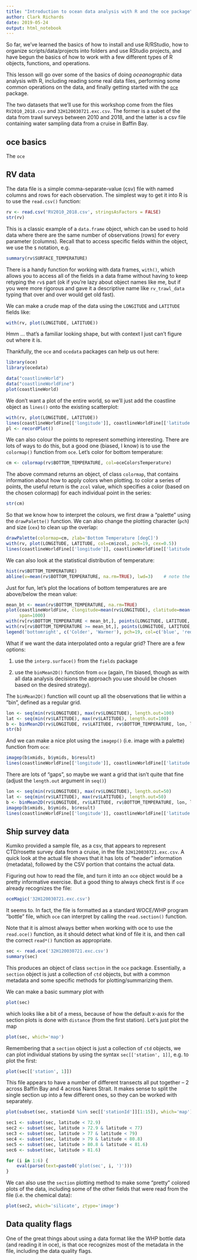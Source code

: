```yaml
---
title: "Introduction to ocean data analysis with R and the oce package"
author: Clark Richards
date: 2019-05-24
output: html_notebook
---
```


So far, we've learned the basics of how to install and use R/RStudio, how to organize scripts/data/projects into folders and use RStudio projects, and have begun the basics of how to work with a few different types of R objects, functions, and operations.

This lesson will go over some of the basics of doing *oceanographic* data analysis with R, including reading some real data files, performing some common operations on the data, and finally getting started with the [`oce`](https://CRAN.R-project.org/package=oce) package.

The two datasets that we'll use for this workshop come from the files `RV2010_2018.csv` and `32H120030721.exc.csv`. The former is a subet of the data from trawl surveys between 2010 and 2018, and the latter is a csv file containing water sampling data from a cruise in Baffin Bay.

## oce basics

The `oce`

## RV data

The data file is a simple comma-separate-value (csv) file with named columns and rows for each observation. The simplest way to get it into R is to use the `read.csv()` function:

```r
rv <- read.csv('RV2010_2018.csv', stringsAsFactors = FALSE)
str(rv)
```


This is a classic example of a `data.frame` object, which can be used to hold data where there are the same number of observations (rows) for every parameter (columns). Recall that to access specific fields within the object, we use the `$` notation, e.g.

```r
summary(rv$SURFACE_TEMPERATURE)
```

There is a handy function for working with data frames, `with()`, which allows you to access all of the fields in a data frame without having to keep retyping the `rv$` part (ok if you're lazy about object names like me, but if you were more rigorous and gave it a descriptive name like `rv_trawl_data` typing that over and over would get old fast).

We can make a crude map of the data using the `LONGITUDE` and `LATITUDE` fields like:

```r
with(rv, plot(LONGITUDE, LATITUDE))
```

Hmm ... that's a familiar looking shape, but with context I just can't figure out where it is.

Thankfully, the `oce` and `ocedata` packages can help us out here:

```r
library(oce)
library(ocedata)

data("coastlineWorld")
data("coastlineWorldFine")
plot(coastlineWorld)
```

We don't want a plot of the entire world, so we'll just add the coastline object as `lines()` onto the existing scatterplot:

```r
with(rv, plot(LONGITUDE, LATITUDE))
lines(coastlineWorldFine[['longitude']], coastlineWorldFine[['latitude']])
pl <- recordPlot()
```

We can also colour the points to represent something interesting. There are lots of ways to do this, but a good one (biased, I know) is to use the `colormap()` function from `oce`. Let's color for bottom temperature:

```r
cm <- colormap(rv$BOTTOM_TEMPERATURE, col=oceColorsTemperature)
```

The above command returns an object, of class `colormap`, that contains information about how to apply colors when plotting. to color a series of points, the useful return is the `zcol` value, which specifies a color (based on the chosen colormap) for each individual point in the series:

```r
str(cm)
```

So that we know how to interpret the colours, we first draw a "palette" using the `drawPalette()` function. We can also change the plotting character (`pch`) and size (`cex`) to clean up the overlap:

```r
drawPalette(colormap=cm, zlab='Bottom Temperature [degC]')
with(rv, plot(LONGITUDE, LATITUDE, col=cm$zcol, pch=19, cex=0.5))
lines(coastlineWorldFine[['longitude']], coastlineWorldFine[['latitude']])
```

We can also look at the statistical distribution of temperature:

```r
hist(rv$BOTTOM_TEMPERATURE)
abline(v=mean(rv$BOTTOM_TEMPERATURE, na.rm=TRUE), lwd=3)    # note the na.rm=TRUE
```


Just for fun, let's plot the locations of bottom temperatures are are above/below the mean value:

```r
mean_bt <- mean(rv$BOTTOM_TEMPERATURE, na.rm=TRUE)
plot(coastlineWorldFine, clongitude=mean(rv$LONGITUDE), clatitude=mean(rv$LATITUDE),
     span=1000)
with(rv[rv$BOTTOM_TEMPERATURE < mean_bt,], points(LONGITUDE, LATITUDE, pch=19, cex=0.5, col='blue'))
with(rv[rv$BOTTOM_TEMPERATURE >= mean_bt,], points(LONGITUDE, LATITUDE, pch=19, cex=0.5, col='red'))
legend('bottomright', c('Colder', 'Warmer'), pch=19, col=c('blue', 'red'))
```

What if we want the data interpolated onto a regular grid? There are a few options:

1. use the `interp.surface()` from the `fields` package

2. use the `binMean2D()` function from `oce` (again, I'm biased, though as with all data analysis decisions the approach you use should be chosen based on the desired strategy).

The `binMean2D()` function will count up all the observations that lie within a "bin", defined as a regular grid.

```r
lon <- seq(min(rv$LONGITUDE), max(rv$LONGITUDE), length.out=100)
lat <- seq(min(rv$LATITUDE), max(rv$LATITUDE), length.out=100)
b <- binMean2D(rv$LONGITUDE, rv$LATITUDE, rv$BOTTOM_TEMPERATURE, lon, lat)
str(b)
```

And we can make a nice plot using the `imagep()` (i.e. image with a palette) function from `oce`:

```r
imagep(b$xmids, b$ymids, b$result)
lines(coastlineWorldFine[['longitude']], coastlineWorldFine[['latitude']])
```

There are lots of "gaps", so maybe we want a grid that isn't quite that fine (adjust the `length.out` argument in `seq()`)

```r
lon <- seq(min(rv$LONGITUDE), max(rv$LONGITUDE), length.out=50)
lat <- seq(min(rv$LATITUDE), max(rv$LATITUDE), length.out=50)
b <- binMean2D(rv$LONGITUDE, rv$LATITUDE, rv$BOTTOM_TEMPERATURE, lon, lat)
imagep(b$xmids, b$ymids, b$result)
lines(coastlineWorldFine[['longitude']], coastlineWorldFine[['latitude']])
```


## Ship survey data

Kumiko provided a sample file, as a csv, that appears to represent CTD/rosette survey data from a cruise, in the file `32H120030721.exc.csv`. A quick look at the actual file shows that it has lots of "header" information (metadata), followed by the CSV portion that contains the actual data.

Figuring out how to read the file, and turn it into an `oce` object would be a pretty informative exercise. But a good thing to always check first is if `oce` already recognizes the file:

```r
oceMagic('32H120030721.exc.csv')
```

It seems to. In fact, the file is formatted as a standard WOCE/WHP program "bottle" file, which `oce` can interpret by calling the `read.section()` function.

Note that it is almost always better when working with oce to use the `read.oce()` function, as it should detect what kind of file it is, and then call the correct `read*()` function as appropriate.

```r
sec <- read.oce('32H120030721.exc.csv')
summary(sec)
```

This produces an object of class `section` in the `oce` package. Essentially, a `section` object is just a collection of `ctd` objects, but with a common metadata and some specific methods for plotting/summarizing them.

We can make a basic summary plot with

```r
plot(sec)
```

which looks like a bit of a mess, because of how the default x-axis for the section plots is done with `distance` (from the first station). Let's just plot the map

```r
plot(sec, which='map')
```

Remembering that a `section` object is just a collection of `ctd` objects, we can plot individual stations by using the syntax `sec[['station', 1]]`, e.g. to plot the first:

```r
plot(sec[['station', 1]])
```

This file appears to have a number of different transects all put together -- 2 across Baffin Bay and 4 across Nares Strait. It makes sense to split the single section up into a few different ones, so they can be worked with separately.

```r
plot(subset(sec, stationId %in% sec[['stationId']][1:15]), which='map')
```

```r
sec1 <- subset(sec, latitude < 72.9)
sec2 <- subset(sec, latitude > 72.9 & latitude < 77)
sec3 <- subset(sec, latitude > 77 & latitude < 79)
sec4 <- subset(sec, latitude > 79 & latitude < 80.8)
sec5 <- subset(sec, latitude > 80.8 & latitude < 81.6)
sec6 <- subset(sec, latitude > 81.6)
```

```r
for (i in 1:6) {
    eval(parse(text=paste0('plot(sec', i, ')')))
}
```

We can also use the `section` plotting method to make some "pretty" colored plots of the data, including some of the other fields that were read from the file (i.e. the chemical data):

```r
plot(sec2, which='silicate', ztype='image')
```


## Data quality flags


One of the great things about using a data format like the WHP bottle data (and reading it in oce), is that oce recognizes most of the metadata in the file, including the data quality flags.